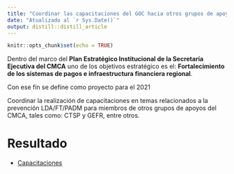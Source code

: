 ```yaml
---
title: "Coordinar las capacitaciones del GOC hacia otros grupos de apoyos del CMCA"
date: "Atualizado al `r Sys.Date()`"
output: distill::distill_article
---
```


```r
knitr::opts_chunk$set(echo = TRUE)
```
Dentro del marco del **Plan Estratégico Institucional de la Secretaría Ejecutiva del CMCA**  uno de los objetivos estratégico es el: **Fortalecimiento de los sistemas de pagos e infraestructura financiera regional**. 
 
Con ese fin se define como proyecto para el 2021  

Coordinar la realización  de capacitaciones en temas relacionados a la prevención LDA/FT/PADM para miembros de otros grupos de apoyos del CMCA, tales como: CTSP y GEFR, entre otros. 


# Resultado

- [Capacitaciones](https://ortiz-cevallos.github.io/OFICIALES_CUMPLIMIENTO/SEMI.html)